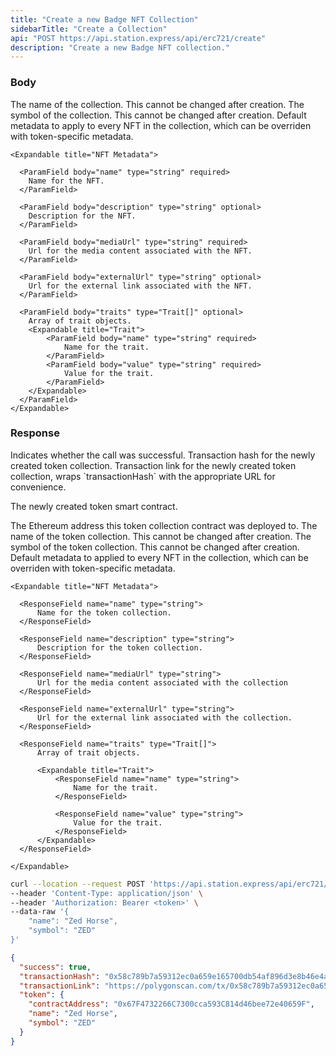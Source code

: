 ```yaml
---
title: "Create a new Badge NFT Collection"
sidebarTitle: "Create a Collection"
api: "POST https://api.station.express/api/erc721/create"
description: "Create a new Badge NFT collection."
---
```


### Body

<ParamField body="name" type="string" required>
  The name of the collection. This cannot be changed after creation.
</ParamField>

<ParamField body="symbol" type="string" required>
  The symbol of the collection. This cannot be changed after creation.
</ParamField>

<ParamField body="defaultMetadata" type="object" optional>
    Default metadata to apply to every NFT in the collection, which can be overriden with token-specific metadata.

    <Expandable title="NFT Metadata">

      <ParamField body="name" type="string" required>
        Name for the NFT.
      </ParamField>

      <ParamField body="description" type="string" optional>
        Description for the NFT.
      </ParamField>

      <ParamField body="mediaUrl" type="string" required>
        Url for the media content associated with the NFT.
      </ParamField>

      <ParamField body="externalUrl" type="string" optional>
        Url for the external link associated with the NFT.
      </ParamField>

      <ParamField body="traits" type="Trait[]" optional>
        Array of trait objects.
        <Expandable title="Trait">
            <ParamField body="name" type="string" required>
                Name for the trait.
            </ParamField>
            <ParamField body="value" type="string" required>
                Value for the trait.
            </ParamField>
        </Expandable>
      </ParamField>
    </Expandable>

</ParamField>

### Response

<ResponseField name="success" type="boolean">
  Indicates whether the call was successful.
</ResponseField>

<ResponseField name="transactionHash" type="string">
  Transaction hash for the newly created token collection.
</ResponseField>

<ResponseField name="transactionLink" type="string">
  Transaction link for the newly created token collection, wraps
  `transactionHash` with the appropriate URL for convenience.
</ResponseField>

<ResponseField name="token" type="object">

The newly created token smart contract.

<Expandable title="Token">

<ResponseField name="contractAddress" type="string">
  The Ethereum address this token collection contract was deployed to.
</ResponseField>

<ResponseField name="name" type="string">
  The name of the token collection. This cannot be changed after creation.
</ResponseField>

<ResponseField name="symbol" type="string">
  The symbol of the token collection. This cannot be changed after creation.
</ResponseField>

<ResponseField name="defaultMetadata" type="object">
  Default metadata to applied to every NFT in the collection, which can be overriden with token-specific metadata.

    <Expandable title="NFT Metadata">

      <ResponseField name="name" type="string">
          Name for the token collection.
      </ResponseField>

      <ResponseField name="description" type="string">
          Description for the token collection.
      </ResponseField>

      <ResponseField name="mediaUrl" type="string">
          Url for the media content associated with the collection
      </ResponseField>

      <ResponseField name="externalUrl" type="string">
          Url for the external link associated with the collection.
      </ResponseField>

      <ResponseField name="traits" type="Trait[]">
          Array of trait objects.

          <Expandable title="Trait">
              <ResponseField name="name" type="string">
                  Name for the trait.
              </ResponseField>

              <ResponseField name="value" type="string">
                  Value for the trait.
              </ResponseField>
          </Expandable>
      </ResponseField>

    </Expandable>

</ResponseField>

</Expandable>

</ResponseField>

<RequestExample>

```bash Example Request
curl --location --request POST 'https://api.station.express/api/erc721/create' \
--header 'Content-Type: application/json' \
--header 'Authorization: Bearer <token>' \
--data-raw '{
    "name": "Zed Horse",
    "symbol": "ZED"
}'
```

</RequestExample>

<ResponseExample>

```json Response
{
  "success": true,
  "transactionHash": "0x58c789b7a59312ec0a659e165700db54af896d3e8b46e4aeecb33b32b88157c9",
  "transactionLink": "https://polygonscan.com/tx/0x58c789b7a59312ec0a659e165700db54af896d3e8b46e4aeecb33b32b88157c9",
  "token": {
    "contractAddress": "0x67F4732266C7300cca593C814d46bee72e40659F",
    "name": "Zed Horse",
    "symbol": "ZED"
  }
}
```

</ResponseExample>
